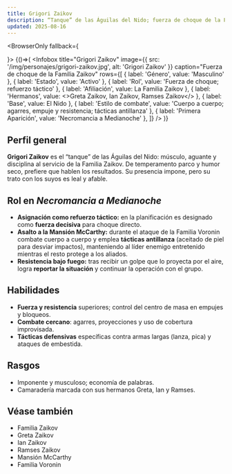 ```yaml
---
title: Grigori Zaikov
description: “Tanque” de las Águilas del Nido; fuerza de choque de la Familia Zaikov
updated: 2025-08-16
---
```



<BrowserOnly fallback={<div />}>
{()=>(
  <Infobox
    title="Grigori Zaikov"
    image={{ src: '/img/personajes/grigori-zaikov.jpg', alt: 'Grigori Zaikov' }}
    caption="Fuerza de choque de la Familia Zaikov"
    rows={[
      { label: 'Género', value: 'Masculino' },
      { label: 'Estado', value: 'Activo' },
      { label: 'Rol', value: 'Fuerza de choque; refuerzo táctico' },
      { label: 'Afiliación', value: <Link to="/CrSaSo/familias/La%20Familia%20Zaikov">La Familia Zaikov</Link> },
      { label: 'Hermanos', value: <><Link to="/CrSaSo/personajes/Greta%20Zaikov">Greta Zaikov</Link>, <Link to="/CrSaSo/personajes/Ian%20Zaikov">Ian Zaikov</Link>, <Link to="/CrSaSo/personajes/Ramses%20Zaikov">Ramses Zaikov</Link></> },
      { label: 'Base', value: <Link to="/CrSaSo/lugares/El%20Nido">El Nido</Link> },
      { label: 'Estilo de combate', value: 'Cuerpo a cuerpo; agarres, empuje y resistencia; tácticas antillanza' },
      { label: 'Primera Aparición', value: 'Necromancia a Medianoche' },
    ]}
  />
)}
</BrowserOnly>

## Perfil general

**Grigori Zaikov** es el “tanque” de las Águilas del Nido: músculo, aguante y disciplina al servicio de la <Link to="/CrSaSo/familias/La%20Familia%20Zaikov">Familia Zaikov</Link>. De temperamento parco y humor seco, prefiere que hablen los resultados. Su presencia impone, pero su trato con los suyos es leal y afable.

## Rol en _Necromancia a Medianoche_

- **Asignación como refuerzo táctico:** en la planificación es designado como **fuerza decisiva** para choque directo.
- **Asalto a la <Link to="/CrSaSo/lugares/Mansi%C3%B3n%20McCarthy">Mansión McCarthy</Link>:** durante el ataque de la <Link to="/CrSaSo/familias/La%20Familia%20Voronin">Familia Voronin</Link> combate cuerpo a cuerpo y emplea **tácticas antillanza** (aceitado de piel para desviar impactos), manteniendo al líder enemigo entretenido mientras el resto protege a los aliados.
- **Resistencia bajo fuego:** tras recibir un golpe que lo proyecta por el aire, logra **reportar la situación** y continuar la operación con el grupo.

## Habilidades

- **Fuerza y resistencia** superiores; control del centro de masa en empujes y bloqueos.
- **Combate cercano**: agarres, proyecciones y uso de cobertura improvisada.
- **Tácticas defensivas** específicas contra armas largas (lanza, pica) y ataques de embestida.

## Rasgos

- Imponente y musculoso; economía de palabras.
- Camaradería marcada con sus hermanos <Link to="/CrSaSo/personajes/Greta%20Zaikov">Greta</Link>, <Link to="/CrSaSo/personajes/Ian%20Zaikov">Ian</Link> y <Link to="/CrSaSo/personajes/Ramses%20Zaikov">Ramses</Link>.

## Véase también

- <Link to="/CrSaSo/familias/La%20Familia%20Zaikov">Familia Zaikov</Link>
- <Link to="/CrSaSo/personajes/Greta%20Zaikov">Greta Zaikov</Link>
- <Link to="/CrSaSo/personajes/Ian%20Zaikov">Ian Zaikov</Link>
- <Link to="/CrSaSo/personajes/Ramses%20Zaikov">Ramses Zaikov</Link>
- <Link to="/CrSaSo/lugares/Mansi%C3%B3n%20McCarthy">Mansión McCarthy</Link>
- <Link to="/CrSaSo/familias/La%20Familia%20Voronin">Familia Voronin</Link>